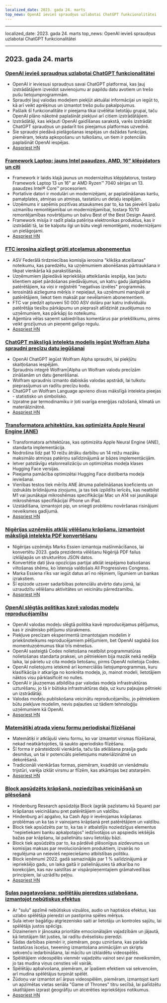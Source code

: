 ```yaml
---
localized_date: 2023. gada 24. marts
top_news: OpenAI ievieš spraudņus uzlabotai ChatGPT funkcionalitātei
---
```


---

localized_date: 2023. gada 24. marts
top_news: OpenAI ievieš spraudņus uzlabotai ChatGPT funkcionalitātei

---



<CallToAction />

<Steps>

## 2023. gada 24. marts

### [OpenAI ievieš spraudņus uzlabotai ChatGPT funkcionalitātei](https://openai.com/blog/chatgpt-plugins)

- OpenAI ir ieviesusi spraudņus savai ChatGPT platformai, kas ļauj izstrādātājiem izveidot savienojumu ar papildu datu avotiem un trešo pušu lietojumprogrammām.
- Spraudņi ļauj valodas modeļiem piekļūt aktuālai informācijai un iegūt to, kā arī veikt aprēķinus un izmantot trešo pušu pakalpojumus.
- Pašlaik šī funkcionalitāte ir pieejama tikai izvēlētai lietotāju grupai, taču OpenAI plāno nākotnē paplašināt piekļuvi arī citiem izstrādātājiem.
- Izstrādātāji, kas iekļauti OpenAI gaidīšanas sarakstā, varēs izstrādāt ChatGPT spraudņus un padarīt tos pieejamus platformas uzvednē.
- Šie spraudņi piedāvā pielāgošanas iespējas un dažādas funkcijas, piemēram, teksta apkopošanu un tulkošanu, un tiem ir potenciāls paplašināt OpenAI iespējas.
- [Apspriest HN](http://news.ycombinator.com/item?id=35277677)

### [Framework Laptop: jauns Intel paaudzes, AMD, 16" klēpjdators un citi](https://frame.work/)

- Framework ir laidis klajā jaunus un modernizētus klēpjdatorus, tostarp Framework Laptop 13 un 16" ar AMD Ryzen™ 7040 sērijas un 13. paaudzes Intel® Core™ procesoriem.
- Portatīvie datori ir modulāri un modernizējami, ar paplašināšanas karšu, pamatplates, atmiņas un atmiņas, tastatūru un detaļu iespējām.
- Uzņēmums ir saņēmis pozitīvas atsauksmes par to, ka tas pievērš īpašu uzmanību remontējamībai un modernizējamībai, tostarp 10/10 remontējamības novērtējumu un balvu Best of the Best Design Award.
- Framework misija ir radīt plaša patēriņa elektronikas produktus, kas ir izstrādāti tā, lai tie kalpotu ilgi un būtu viegli remontējami, modernizējami un pielāgojami.
- [Apspriest HN](http://news.ycombinator.com/item?id=35277660)

### [FTC ierosina aizliegt grūti atceļamus abonementus](https://www.theverge.com/2023/3/23/23652373/ftc-click-to-cancel-subscription-service-dark-patterns-ban)

- ASV Federālā tirdzniecības komisija ierosina "klikšķa atcelšanas" noteikumu, kas paredzētu, ka uzņēmumiem abonēšanas pārtraukšana ir tikpat vienkārša kā parakstīšanās.
- Uzņēmumiem jāpiedāvā iepriekšēja atteikšanās iespēja, kas ļautu klientiem apiet pārdošanas piedāvājumus, un katru gadu jāatgādina patērētājiem, ka viņi ir reģistrēti "negatīvas izvēles" programmās.
- Ierosinātā aizlieguma mērķis ir nepieļaut, ka uzņēmumi manipulē ar patērētājiem, liekot tiem maksāt par nevēlamiem abonementiem.
- FTC var piedzīt aptuveni 50 000 ASV dolāru par katru individuālu patērētāja tiesību pārkāpumu un pieprasīt atlīdzināt zaudējumus no uzņēmumiem, kas pārkāpj šo noteikumu.
- Aģentūra vēlas saņemt sabiedrības komentārus par priekšlikumu, pirms veikt grozījumus un pieņemt galīgo regulu.
- [Apspriest HN](http://news.ycombinator.com/item?id=35274519)

### [ChatGPT mākslīgā intelekta modelis iegūst Wolfram Alpha spraudni precīzu datu iegūšanai](https://writings.stephenwolfram.com/2023/03/chatgpt-gets-its-wolfram-superpowers/)

- OpenAI ChatGPT iegūst Wolfram Alpha spraudni, lai piekļūtu skaitļošanas iespējām.
- Spraudnis integrē Wolfram|Alpha un Wolfram valodu precīzām zināšanām un datu ģenerēšanai.
- Wolfram spraudnis izmanto dabiskās valodas apstrādi, lai tulkotu pieprasījumus un radītu precīzu kodu.
- ChatGPT un Wolfram Language apvieno divas mākslīgā intelekta pieejas - statistisko un simbolisko.
- Izpratne par termodinamiku ir ļoti svarīga enerģijas ražošanā, klimatā un materiālzinātnē.
- [Apspriest HN](http://news.ycombinator.com/item?id=35277925)

### [Transformatora arhitektūra, kas optimizēta Apple Neural Engine (ANE)](https://github.com/apple/ml-ane-transformers)

- Transformatora arhitektūras, kas optimizēta Apple Neural Engine (ANE), standarta implementācija.
- Nodrošina līdz pat 10 reižu ātrāku darbību un 14 reižu mazāku maksimālo atmiņas patēriņu salīdzinājumā ar bāzes implementācijām.
- Ietver patstāvīgu etalonrealizāciju un optimizētas modeļa klases Hugging Face versijas.
- Pieejama pamācība optimizētai Hugging Face distilberta modeļa ieviešanai.
- Vienības testos tiek mērīts ANE ātruma palielināšanas koeficients un izdrukāts brīdinājuma ziņojums, ja tas tiek izpildīts ierīcēs, kas neatbilst M1 vai jaunākajai mikroshēmas specifikācijai Mac un A14 vai jaunākajai mikroshēmas specifikācijai iPhone un iPad.
- Uzstādīšana, izmantojot pip, un sniegti problēmu novēršanas risinājumi neveiksmes gadījumā.
- [Apspriest HN](http://news.ycombinator.com/item?id=35282325)

### [Nigērijas uzņēmējs atklāj vēlēšanu krāpšanu, izmantojot mākslīgā intelekta PDF konvertēšanu](https://markessien.com/posts/drama_of_transcription/)

- Nigērijas uzņēmējs Marks Essien izmantoja mašīnmācīšanos, lai konvertētu 2023. gada prezidenta vēlēšanu Nigērijā PDF failus izklājlapās un strukturētos JSON datos.
- Konvertētie dati ļāva opozīcijas partijai atklāt iespējamo balsošanas viltošanas shēmu, ko īstenoja valdošais All Progressives Congress.
- Marka Essiena rīks var iegūt datus arī no rēķiniem, līgumiem un bankas izrakstiem.
- Šī epizode uzsver sadarbības potenciālu atvērto datu jomā, lai uzraudzītu vēlēšanu aktivitātes un veicinātu pārredzamību.
- [Apspriest HN](http://news.ycombinator.com/item?id=35272227)

### [OpenAI slēgtās politikas kavē valodas modeļu reproducējamību](https://aisnakeoil.substack.com/p/openais-policies-hinder-reproducible)

- OpenAI valodas modeļu slēgtā politika kavē reproducējamus pētījumus, kas ir zinātnisko pētījumu stūrakmens.
- Piekļuve precīzam eksperimentā izmantotajam modelim ir priekšnoteikums reproducējamiem pētījumiem, bet OpenAI saglabā šos momentuzņēmumus tikai trīs mēnešus.
- OpenAI sasteigtā Codex nolietošana neatbilst programmatūras nolietošanas standarta praksei, un pētniekiem bija mazāk nekā nedēļa laika, lai pārietu uz cita modeļa lietošanu, pirms OpenAI nolietoja Codex.
- OpenAI nolietojums ietekmē arī komerciālās lietojumprogrammas, kuru klasifikācija ir atkarīga no konkrēta modeļa, jo, mainot modeli, lietotājiem nāktos visu pārklasificēt no nulles.
- OpenAI ir jāuzņemas atbildība par valodas modeļa infrastruktūras uzturēšanu, jo tā ir būtiska infrastruktūras daļa, uz kuru paļaujas pētnieki un izstrādātāji.
- Valodas modeļu publiskošana veicinātu reproducējamību, jo pētniekiem būtu piekļuve modelim, nevis paļauties uz tādiem tehnoloģiju uzņēmumiem kā OpenAI.
- [Apspriest HN](http://news.ycombinator.com/item?id=35269304)

### [Matemātiķi atrada vienu formu periodiskai flīzēšanai](https://www.newscientist.com/article/2365363-mathematicians-discover-shape-that-can-tile-a-wall-and-never-repeat/)

- Matemātiķi ir atklājuši vienu formu, ko var izmantot virsmas flīzēšanai, nekad neatkārtojoties, tā saukto aperiodisko flīzēšanu.
- Šī forma ir pārsteidzoši vienkārša, taču tās atklāšana prasīja gadu desmitus, un tai ir potenciāls pielietojums materiālzinātnē un dekorēšanā.
- Tradicionāli vienkāršas formas, piemēram, kvadrāti un vienādmalu trijstūri, varēja izklāt virsmu ar flīzēm, kas atkārtojas bez atstarpēm.
- [Apspriest HN](http://news.ycombinator.com/item?id=35273707)

### [Block apsūdzēts krāpšanā, noziedzības veicināšanā un plēsošanā](https://hindenburgresearch.com/block/)

- Hindenburg Research apsūdzēja Block (agrāk pazīstamu kā Square) par krāpšanas veicināšanu pret patērētājiem un valdību.
- Hindenburg arī apgalvo, ka Cash App ir ievērojamas krāpšanas problēmas un ka tas ir vainojams krāpšanā pret patērētājiem un valdību.
- Block tiek apsūdzēts par to, ka tas ir atbalstījis noziedzīgus elementus "nepietiekami banku apkalpotajos" iedzīvotājos un apspiedis iekšējās bažas par krāpšanu, lai palielinātu savu lietotāju bāzi.
- Block tiek apsūdzēts par to, ka pārdēvē plēsonīgus aizdevumus un komisijas maksas par revolucionāriem produktiem, izvairās no regulējuma un neievieš nepieciešamo atbilstības politiku.
- Block ieņēmumi 2022. gadā samazinājās par 1 % salīdzinājumā ar iepriekšējo gadu, un laika gaitā ir palielinājusies tā atkarība no korekcijām, kas nav saistītas ar vispārpieņemtajiem grāmatvedības principiem, lai uzrādītu peļņu.
- [Apspriest HN](http://news.ycombinator.com/item?id=35273782)

### [Sulas pagatavošana: spēlētāju pieredzes uzlabošana, izmantojot nebūtiskus efektus](https://garden.bradwoods.io/notes/design/juice)

- Ar "sulu" apzīmē nebūtiskus vizuālos, audio un haptiskos efektus, kas uzlabo spēlētāja pieredzi un pastiprina spēles mērķus.
- Sula ietver bagātīgu atgriezenisko saiti ar lietotāju un kontroles sajūtu, lai spēlētājs justos spēcīgs.
- Dizaineriem ir jānosaka prioritāte emocionālajām vajadzībām un jājautā, kā lietotājam likt justies, lai radītu dvēselisku pieredzi.
- Šādas darbības piemēri ir, piemēram, pogu uzniršana, kas parāda tastatūras īsceļus, tweening izmantošana animācijām un skriptu sekvenču iedarbināšana, lai mācītu un izklaidētu videospēlēs.
- Spēlētājiem videospēlēs vienmēr vajadzētu vainot sevi par neveiksmēm, jo tas mudina viņus censties vēl vairāk.
- Spēlētāju apbalvošana, piemēram, ar īpašiem efektiem vai sekvencēm, arī mudina spēlētājus turpināt spēlēt.
- Žūdoņu var izmantot arī ārpus videospēlēm, piemēram, izmantojot karti un apzīmētas vietas seriāla "Game of Thrones" titru secībā, lai palīdzētu skatītājiem izprast ģeogrāfiju un atcerēties iepriekšējos notikumus.
- [Apspriest HN](http://news.ycombinator.com/item?id=35273139)

</Steps>
